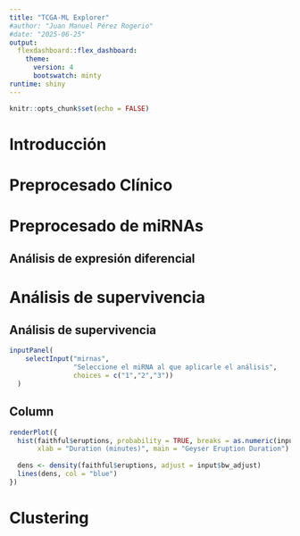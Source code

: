 ```yaml
---
title: "TCGA-ML Explorer"
#author: "Juan Manuel Pérez Rogerio"
#date: "2025-06-25"
output:  
  flexdashboard::flex_dashboard:
    theme: 
      version: 4
      bootswatch: minty
runtime: shiny
---
```


```r
knitr::opts_chunk$set(echo = FALSE)
```

# Introducción {data-icon="fa-book-open" data-orientation="rows"}

# Preprocesado Clínico {data-navmenu="Preprocesado" data-icon="fa-stethoscope"}

# Preprocesado de miRNAs {data-navmenu="Preprocesado" data-icon="fa-dna"}

## Análisis de expresión diferencial {data-navmenu="Preprocesado" data-icon="fa-dna"}

# Análisis de supervivencia {data-icon="fa-line-chart"}


Análisis de supervivencia {.sidebar}
-------------------------------------------------------

```r
inputPanel(
    selectInput("mirnas", 
                "Seleccione el miRNA al que aplicarle el análisis", 
                choices = c("1","2","3"))
  )
```


Column
-------------------------------------------------------


```r
renderPlot({
  hist(faithful$eruptions, probability = TRUE, breaks = as.numeric(input$n_breaks),
       xlab = "Duration (minutes)", main = "Geyser Eruption Duration")
  
  dens <- density(faithful$eruptions, adjust = input$bw_adjust)
  lines(dens, col = "blue")
})
```


# Clustering {data-icon="fa-circle-nodes"}
